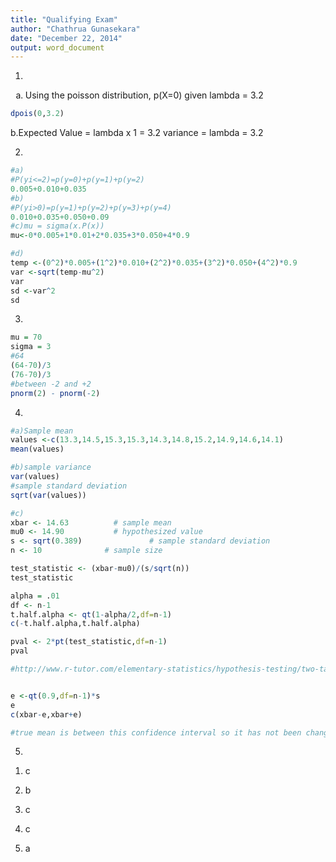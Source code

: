 ```yaml
---
title: "Qualifying Exam"
author: "Chathrua Gunasekara"
date: "December 22, 2014"
output: word_document
---
```

1) 
a. Using the poisson distribution, p(X=0) given lambda = 3.2
```r
dpois(0,3.2)
```
b.Expected Value = lambda x 1 = 3.2 
variance = lambda  = 3.2

2.
```r
#a)
#P(yi<=2)=p(y=0)+p(y=1)+p(y=2)
0.005+0.010+0.035
#b)
#P(yi>0)=p(y=1)+p(y=2)+p(y=3)+p(y=4)
0.010+0.035+0.050+0.09
#c)mu = sigma(x.P(x))
mu<-0*0.005+1*0.01+2*0.035+3*0.050+4*0.9

#d)
temp <-(0^2)*0.005+(1^2)*0.010+(2^2)*0.035+(3^2)*0.050+(4^2)*0.9
var <-sqrt(temp-mu^2)
var
sd <-var^2
sd
```
3.
```r
mu = 70
sigma = 3
#64
(64-70)/3
(76-70)/3
#between -2 and +2
pnorm(2) - pnorm(-2)

```
4.
```r
#a)Sample mean
values <-c(13.3,14.5,15.3,15.3,14.3,14.8,15.2,14.9,14.6,14.1)
mean(values)

#b)sample variance
var(values)
#sample standard deviation
sqrt(var(values))

#c)
xbar <- 14.63          # sample mean 
mu0 <- 14.90           # hypothesized value 
s <- sqrt(0.389)               # sample standard deviation 
n <- 10              # sample size 

test_statistic <- (xbar-mu0)/(s/sqrt(n))
test_statistic

alpha = .01
df <- n-1
t.half.alpha <- qt(1-alpha/2,df=n-1)
c(-t.half.alpha,t.half.alpha)

pval <- 2*pt(test_statistic,df=n-1)
pval

#http://www.r-tutor.com/elementary-statistics/hypothesis-testing/two-tailed-test-population-mean-unknown-variance


e <-qt(0.9,df=n-1)*s
e
c(xbar-e,xbar+e)

#true mean is between this confidence interval so it has not been changed.

```

5)
1. c

2. b

3. c

4. c

5. a




